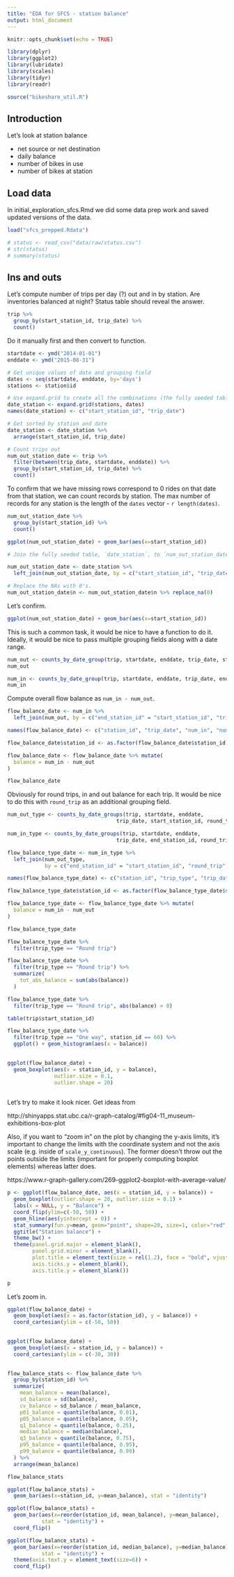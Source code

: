 ```yaml
---
title: "EDA for SFCS - station balance"
output: html_document
---
```


```r
knitr::opts_chunk$set(echo = TRUE)
```

```r
library(dplyr)
library(ggplot2)
library(lubridate)
library(scales)
library(tidyr)
library(readr)
```

```r
source("bikeshare_util.R")
```


## Introduction

Let's look at station balance

- net source or net destination
- daily balance
- number of bikes in use
- number of bikes at station



## Load data

In initial_exploration_sfcs.Rmd we did some data prep work and saved updated versions of the data.

```r
load("sfcs_prepped.Rdata")
```

```r
# status <- read_csv("data/raw/status.csv")
# str(status)
# summary(status)
```

## Ins and outs

Let's compute number of trips per day (?) out and in by station. Are inventories balanced at night? Status table should reveal the answer.

```r
trip %>% 
  group_by(start_station_id, trip_date) %>% 
  count()
```

Do it manually first and then convert to function.

```r
startdate <- ymd("2014-01-01")
enddate <- ymd("2015-08-31")

# Get unique values of date and grouping field
dates <- seq(startdate, enddate, by='days')
stations <- station$id

# Use expand.grid to create all the combinations (the fully seeded table)
date_station <- expand.grid(stations, dates)
names(date_station) <- c("start_station_id", "trip_date")

# Get sorted by station and date
date_station <- date_station %>% 
  arrange(start_station_id, trip_date)

# Count trips out
num_out_station_date <- trip %>% 
  filter(between(trip_date, startdate, enddate)) %>% 
  group_by(start_station_id, trip_date) %>% 
  count()
```

To confirm that we have missing rows correspond to 0 rides on that date from
that station, we can count records by station. The max number of records for
any station is the length of the `dates` vector - `r length(dates)`.

```r
num_out_station_date %>% 
  group_by(start_station_id) %>% 
  count()
```
```r
ggplot(num_out_station_date) + geom_bar(aes(x=start_station_id))
```


```r
# Join the fully seeded table, `date_station`, to `num_out_station_date`. 

num_out_station_date <- date_station %>% 
  left_join(num_out_station_date, by = c("start_station_id", "trip_date"))

# Replace the NAs with 0's.
num_out_station_date$n <- num_out_station_date$n %>% replace_na(0)


```

Let's confirm.

```r
ggplot(num_out_station_date) + geom_bar(aes(x=start_station_id))
```

This is such a common task, it would be nice to have a function to do it. Ideally,
it would be nice to pass multiple grouping fields along with a date range.

```r
num_out <- counts_by_date_group(trip, startdate, enddate, trip_date, start_station_id)
num_out
```

```r
num_in <- counts_by_date_group(trip, startdate, enddate, trip_date, end_station_id)
num_in
```

Compute overall flow balance as `num_in - num_out`.

```r
flow_balance_date <- num_in %>% 
  left_join(num_out, by = c("end_station_id" = "start_station_id", "trip_date"))

names(flow_balance_date) <- c("station_id", "trip_date", "num_in", "num_out")

flow_balance_date$station_id <- as.factor(flow_balance_date$station_id)

flow_balance_date <- flow_balance_date %>% mutate(
  balance = num_in - num_out
)

flow_balance_date
```

Obviously for round trips, in and out balance for each trip. It would be nice to do this
with `round_trip` as an additional grouping field.

```r
num_out_type <- counts_by_date_groups(trip, startdate, enddate, 
                                   trip_date, start_station_id, round_trip)

num_in_type <- counts_by_date_groups(trip, startdate, enddate, 
                                   trip_date, end_station_id, round_trip)

flow_balance_type_date <- num_in_type %>% 
  left_join(num_out_type, 
            by = c("end_station_id" = "start_station_id", "round_trip", "trip_date"))

names(flow_balance_type_date) <- c("station_id", "trip_type", "trip_date", "num_in", "num_out")

flow_balance_type_date$station_id <- as.factor(flow_balance_type_date$station_id)

flow_balance_type_date <- flow_balance_type_date %>% mutate(
  balance = num_in - num_out
)

flow_balance_type_date
```

```r
flow_balance_type_date %>% 
  filter(trip_type == "Round trip")
```

```r
flow_balance_type_date %>% 
  filter(trip_type == "Round trip") %>% 
  summarize(
    tot_abs_balance = sum(abs(balance))
  )
```


```r
flow_balance_type_date %>% 
  filter(trip_type == "Round trip", abs(balance) > 0)
```

```r
table(trip$start_station_id)
```

```r
flow_balance_type_date %>% 
  filter(trip_type == "One way", station_id == 60) %>% 
  ggplot() + geom_histogram(aes(x = balance))
  
```

```r

ggplot(flow_balance_date) + 
  geom_boxplot(aes(x = station_id, y = balance),
               outlier.size = 0.1,
               outlier.shape = 20)
  
```

Let's try to make it look nicer. Get ideas from

http://shinyapps.stat.ubc.ca/r-graph-catalog/#fig04-11_museum-exhibitions-box-plot

Also, if you want to "zoom in" on the plot by changing the y-axis limits,
it's important to change the limits with the coordinate system and not the
axis scale (e.g. inside of `scale_y_continuous`). The former doesn't throw
out the points outside the limits (important for properly computing boxplot
elements) whereas latter does.

https://www.r-graph-gallery.com/269-ggplot2-boxplot-with-average-value/

```r
p <- ggplot(flow_balance_date, aes(x = station_id, y = balance)) +
  geom_boxplot(outlier.shape = 20, outlier.size = 0.1) + 
  labs(x = NULL, y = "Balance") + 
  coord_flip(ylim=c(-50, 50)) +
  geom_hline(aes(yintercept = 0)) +
  stat_summary(fun.y=mean, geom="point", shape=20, size=1, color="red", fill="red") +
  ggtitle("Station balance") +
  theme_bw() +
  theme(panel.grid.major = element_blank(),
        panel.grid.minor = element_blank(),
        plot.title = element_text(size = rel(1.2), face = "bold", vjust = 1.5),
        axis.ticks.y = element_blank(),
        axis.title.y = element_blank())

p
```


Let's zoom in.

```r

ggplot(flow_balance_date) + 
  geom_boxplot(aes(x = as.factor(station_id), y = balance)) +
  coord_cartesian(ylim = c(-50, 50))
  
```

```r

ggplot(flow_balance_date) + 
  geom_boxplot(aes(x = station_id, y = balance)) +
  coord_cartesian(ylim = c(-30, 30))
  
```

```r
flow_balance_stats <- flow_balance_date %>% 
  group_by(station_id) %>% 
  summarize(
    mean_balance = mean(balance),
    sd_balance = sd(balance),
    cv_balance = sd_balance / mean_balance,
    p01_balance = quantile(balance, 0.01),
    p05_balance = quantile(balance, 0.05),
    q1_balance = quantile(balance, 0.25),
    median_balance = median(balance),
    q3_balance = quantile(balance, 0.75),
    p95_balance = quantile(balance, 0.95),
    p99_balance = quantile(balance, 0.99)
  ) %>% 
  arrange(mean_balance)

flow_balance_stats
```

```r
ggplot(flow_balance_stats) +
  geom_bar(aes(x=station_id, y=mean_balance), stat = "identity")
```

```r
ggplot(flow_balance_stats) +
  geom_bar(aes(x=reorder(station_id, mean_balance), y=mean_balance), 
           stat = "identity") +
  coord_flip()
```

```r
ggplot(flow_balance_stats) +
  geom_bar(aes(x=reorder(station_id, median_balance), y=median_balance), 
           stat = "identity") +
  theme(axis.text.y = element_text(size=6)) +
  coord_flip()
```